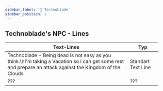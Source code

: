 ```yaml
---
sidebar_label: '🐷 Technoblade'
sidebar_position: 1
---
```



## Technoblade's NPC - Lines

| Text-Lines                                                                                                                                               | Typ                |
|----------------------------------------------------------------------------------------------------------------------------------------------------------|--------------------|
| Technoblade - Being dead is not easy as you think.\nI'm taking a Vacation so I can get some rest and prepare an attack against the Kingdom of the Clouds | Standart Text Line |
| ???                                                                                                                                                      | ???                |